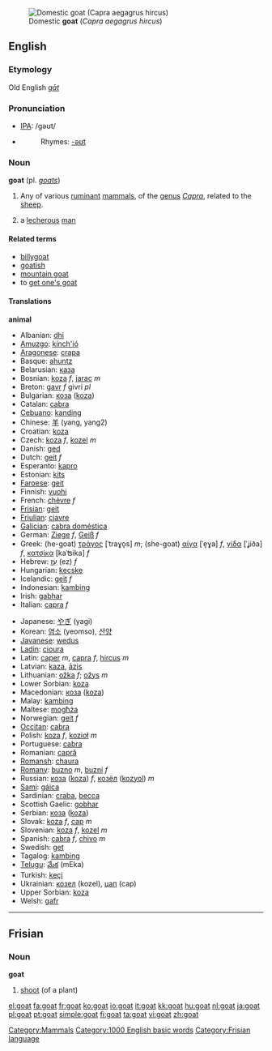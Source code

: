 
[[Image:Gorge du Verdon Goat 0254.jpg|thumb|right|Domestic '''goat''' (''Capra aegagrus hircus'')]]

==English==
===Etymology===
Old English ''[[gāt]]''
===Pronunciation===
*[[w:IPA|IPA]]: /gəʊt/
*{{audio|en-us-goat.ogg|Audio (US)}}
*:Rhymes: [[Rhymes:English:-əʊt|-əʊt]]
===Noun===
'''goat''' (pl. ''[[goats]]'')


# Any of various [[ruminant]] [[mammal]]s, of the [[genus]] ''[[Capra]]'', related to the [[sheep]].
#{{slang}} a [[lecherous]] [[man]]

==== Related terms ====
*[[billygoat]]
*[[goatish]]
*[[mountain goat]]
*to [[get one's goat]]

==== Translations ====
'''animal'''
{{top}}
*Albanian: [[dhi]]
*[[Amuzgo]]: [[kínch'ió]]
*[[Aragonese]]: [[crapa]]
*Basque: [[ahuntz]]
*Belarusian: [[каза]]
*Bosnian: [[koza]] ''f'', [[jarac]] ''m''
*Breton: [[gavr]] ''f'' givri ''pl''
*Bulgarian: [[коза]] ([[koza]])
*Catalan: [[cabra]]
*[[Cebuano]]: [[kanding]]
*Chinese: [[羊]] (yang, yang2)
*Croatian: [[koza]]
*Czech: [[koza]] ''f'', [[kozel]] ''m''
*Danish: [[ged]]
*Dutch: [[geit]] ''f''
*Esperanto: [[kapro]]
*Estonian: [[kits]]
*[[Faroese]]: [[geit]]
*Finnish: [[vuohi]]
*French: [[chèvre]] ''f''
*[[Frisian]]: [[geit]]
*[[Friulian]]: [[cjavre]]
*[[Galician]]: [[cabra doméstica]]
*German: [[Ziege]] ''f'', [[Geiß]] ''f''
*Greek: (he-goat) [[τράγος]] [ˈtraɣo̞s] ''m''; (she-goat) [[αίγα]] [ˈe̞ɣa] ''f'', [[γίδα]] [ˈʝiða] ''f'', [[κατσίκα]] [kaˈʦika] ''f''
*Hebrew: [[עֵז]] (ez) ''f''
*Hungarian: [[kecske]]
*Icelandic: [[geit]] ''f''
*Indonesian: [[kambing]]
*Irish: [[gabhar]]
*Italian: [[capra]] ''f''
{{mid}}
*Japanese: [[やぎ]] (yagi)
*Korean: [[염소]] (yeomso), [[산양]]
*[[Javanese]]: [[wedus]]
*[[Ladin]]: [[cioura]]
*Latin: [[caper]] ''m'', [[capra]] ''f'', [[hircus]] ''m''
*Latvian: [[kaza]], [[āzis]]
*Lithuanian: [[ožka]] ''f''; [[ožys]] ''m''
*Lower Sorbian: [[koza]]
*Macedonian: [[коза]] ([[koza]])
*Malay: [[kambing]]
*Maltese: [[mogħża]]
*Norwegian: [[geit]] ''f''
*[[Occitan]]: [[cabra]]
*Polish: [[koza]] ''f'', [[kozioł]] ''m''
*Portuguese: [[cabra]]
*Romanian: [[capră]]
*[[Romansh]]: [[chaura]]
*[[Romany]]: [[buzno]] ''m'', [[buzni]] ''f''
*Russian: [[коза]] ([[koza]]) ''f'', [[козёл]] ([[kozyol]]) ''m''
*[[Sami]]: [[gáica]]
*Sardinian: [[craba]], [[becca]]
*Scottish Gaelic: [[gobhar]]
*Serbian: [[коза]] ([[koza]])
*Slovak: [[koza#Slovak|koza]] ''f'', [[cap#Slovak|cap]] ''m''
*Slovenian: [[koza]] ''f'', [[kozel]] ''m''
*Spanish: [[cabra]] ''f'', [[chivo]] ''m''
*Swedish: [[get]]
*Tagalog: [[kambing]]
*[[Telugu]]: [[మేక]] (mEka)
*Turkish: [[keçi]]
*Ukrainian: [[козел]] (kozel), [[цап]] (cap)
*Upper Sorbian: [[koza]]
*Welsh: [[gafr]]
{{bottom}}

[[Category:Mammals]]
[[Category:1000 English basic words]]

----

==Frisian==
===Noun===
'''goat'''

# [[shoot]] (of a plant)

[[Category:Frisian language]]

[[el:goat]]
[[fa:goat]]
[[fr:goat]]
[[ko:goat]]
[[io:goat]]
[[it:goat]]
[[kk:goat]]
[[hu:goat]]
[[nl:goat]]
[[ja:goat]]
[[pl:goat]]
[[pt:goat]]
[[simple:goat]]
[[fi:goat]]
[[ta:goat]]
[[vi:goat]]
[[zh:goat]]